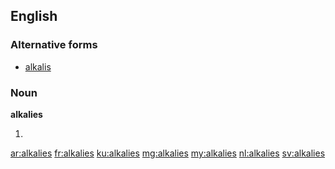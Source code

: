 ==English==

===Alternative forms===
* [[alkalis]]

===Noun===
'''alkalies'''

# {{plural of|alkali}}

[[ar:alkalies]]
[[fr:alkalies]]
[[ku:alkalies]]
[[mg:alkalies]]
[[my:alkalies]]
[[nl:alkalies]]
[[sv:alkalies]]